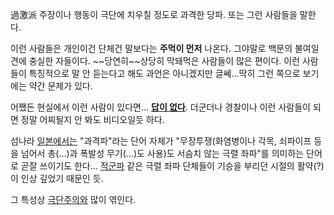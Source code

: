 過激派
주장이나 행동이 극단에 치우칠 정도로 과격한 당파. 또는 그런 사람들을 말한다.

이런 사람들은 개인이건 단체건 말보다는 '''주먹이 먼저''' 나온다. 그야말로 백문의 불여일견에 충실한 자들이다. ~~당연히~~상당히 막돼먹은 사람들이 많은 편이다. 이런 사람들이 특징적으로 말 안 듣는다고 해도 과언은 아니겠지만 글쎄...딱히 그런 쪽으로 보기에는 약간 문제가 있다.

어쨌든 현실에서 이런 사람이 있다면... '''[[답이 없다]]'''. 더군더나 경찰이나 이런 사람들이 되면 정말 어찌될지 안 봐도 비디오일듯 하다.

섬나라 [[일본]]에서는 "과격파"라는 단어 자체가 "무장투쟁(화염병이나 각목, 쇠파이프 등을 넘어서 총(...)과 폭발성 무기(...)도 사용)도 서슴치 않는 극렬 좌파"를 의미하는 단어로 곧잘 쓰이기도 한다... [[적군파]] 같은 극렬 좌파 단체들이 기승을 부리던 시절의 활약(?)이 인상 깊었기 때문인 듯.

그 특성상 [[극단주의]]와 많이 엮인다.
